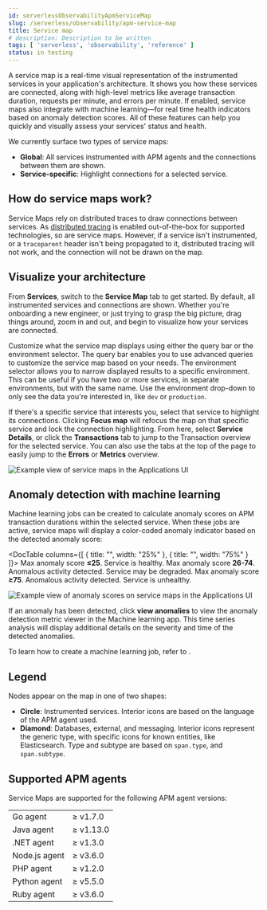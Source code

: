 ```yaml
---
id: serverlessObservabilityApmServiceMap
slug: /serverless/observability/apm-service-map
title: Service map
# description: Description to be written
tags: [ 'serverless', 'observability', 'reference' ]
status: in testing
---
```




<Testing />

A service map is a real-time visual representation of the instrumented services in your application's architecture.
It shows you how these services are connected, along with high-level metrics like average transaction duration,
requests per minute, and errors per minute.
If enabled, service maps also integrate with machine learning&mdash;for real time health indicators based on anomaly detection scores.
All of these features can help you quickly and visually assess your services' status and health.

We currently surface two types of service maps:

* **Global**: All services instrumented with APM agents and the connections between them are shown.
* **Service-specific**: Highlight connections for a selected service.

## How do service maps work?

Service Maps rely on distributed traces to draw connections between services.
As [distributed tracing](((apm-guide-ref))/apm-distributed-tracing.html) is enabled out-of-the-box for supported technologies, so are service maps.
However, if a service isn't instrumented,
or a `traceparent` header isn't being propagated to it,
distributed tracing will not work, and the connection will not be drawn on the map.

## Visualize your architecture

From **Services**, switch to the **Service Map** tab to get started.
By default, all instrumented services and connections are shown.
Whether you're onboarding a new engineer, or just trying to grasp the big picture,
drag things around, zoom in and out, and begin to visualize how your services are connected.

Customize what the service map displays using either the query bar or the environment selector.
The query bar enables you to use <DocLink id="serverlessObservabilityApmQueryYourData">advanced queries</DocLink> to customize the service map based on your needs.
The environment selector allows you to narrow displayed results to a specific environment.
This can be useful if you have two or more services, in separate environments, but with the same name.
Use the environment drop-down to only see the data you're interested in, like `dev` or `production`.

If there's a specific service that interests you, select that service to highlight its connections.
Clicking **Focus map** will refocus the map on that specific service and lock the connection highlighting.
From here, select **Service Details**, or click the **Transactions** tab to jump to the Transaction overview
for the selected service.
You can also use the tabs at the top of the page to easily jump to the **Errors** or **Metrics** overview.

![Example view of service maps in the Applications UI](images/service-maps/service-maps-java.png)

## Anomaly detection with machine learning

Machine learning jobs can be created to calculate anomaly scores on APM transaction durations within the selected service.
When these jobs are active, service maps will display a color-coded anomaly indicator based on the detected anomaly score:

<DocTable columns={[
  { title: "", width: "25%" },
  { title: "", width: "75%" }
]}>
  <DocRow>
    <DocCell>
      <DocImage flatImage alt="APM green service" url="images/service-maps/green-service.png" />
    </DocCell>
    <DocCell>
      Max anomaly score **≤25**. Service is healthy.
    </DocCell>
  </DocRow>
  <DocRow>
    <DocCell>
      <DocImage flatImage alt="APM yellow service" url="images/service-maps/yellow-service.png" />
    </DocCell>
    <DocCell>
      Max anomaly score **26-74**. Anomalous activity detected. Service may be degraded.
    </DocCell>
  </DocRow>
  <DocRow>
    <DocCell>
      <DocImage flatImage alt="APM red service" url="images/service-maps/red-service.png" />
    </DocCell>
    <DocCell>
      Max anomaly score **≥75**. Anomalous activity detected. Service is unhealthy.
    </DocCell>
  </DocRow>
</DocTable>

![Example view of anomaly scores on service maps in the Applications UI](images/service-maps/service-map-anomaly.png)

If an anomaly has been detected, click **view anomalies** to view the anomaly detection metric viewer in the Machine learning app.
This time series analysis will display additional details on the severity and time of the detected anomalies.

To learn how to create a machine learning job, refer to <DocLink id="serverlessObservabilityApmIntegrateWithMachineLearning" />.

## Legend

Nodes appear on the map in one of two shapes:

* **Circle**: Instrumented services. Interior icons are based on the language of the APM agent used.
* **Diamond**: Databases, external, and messaging. Interior icons represent the generic type,
    with specific icons for known entities, like Elasticsearch.
    Type and subtype are based on `span.type`, and `span.subtype`.

## Supported APM agents

Service Maps are supported for the following APM agent versions:

|  |  |
|---|---|
| Go agent | ≥ v1.7.0 |
| Java agent | ≥ v1.13.0 |
| .NET agent | ≥ v1.3.0 |
| Node.js agent | ≥ v3.6.0 |
| PHP agent | ≥ v1.2.0 |
| Python agent | ≥ v5.5.0 |
| Ruby agent | ≥ v3.6.0 |


<Feedback slug="/serverless/observability/apm-service-map" filepath="docs/apm/apm-ui-service-map.mdx" />
